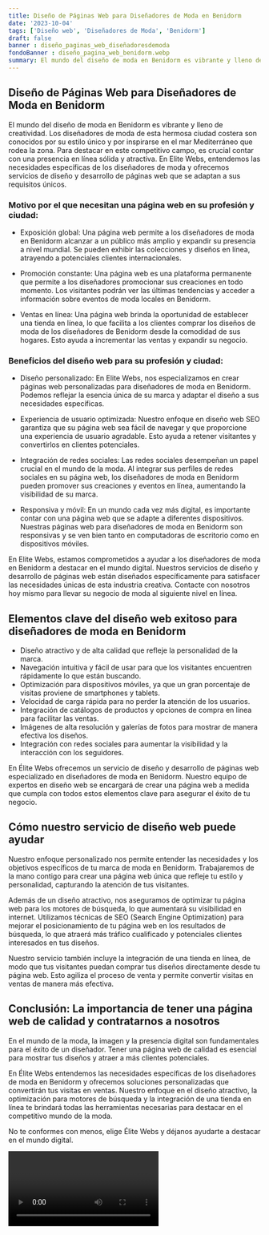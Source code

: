 ```yaml
---
title: Diseño de Páginas Web para Diseñadores de Moda en Benidorm
date: '2023-10-04'
tags: ['Diseño web', 'Diseñadores de Moda', 'Benidorm']
draft: false
banner : diseño_paginas_web_diseñadoresdemoda
fondoBanner : diseño_pagina_web_benidorm.webp
summary: El mundo del diseño de moda en Benidorm es vibrante y lleno de creatividad. Los diseñadores de moda de esta hermosa ciudad costera son conocidos por su estilo único y por inspirarse en el mar Mediterráneo que rodea la zona. Para destacar en este competitivo campo, es crucial contar con una presencia en línea sólida y atractiva. En Elite Webs, entendemos las necesidades específicas de los diseñadores de moda y ofrecemos servicios de diseño y desarrollo de páginas web que se adaptan a sus requisitos únicos.
---
```


## Diseño de Páginas Web para Diseñadores de Moda en Benidorm

El mundo del diseño de moda en Benidorm es vibrante y lleno de creatividad. Los diseñadores de moda de esta hermosa ciudad costera son conocidos por su estilo único y por inspirarse en el mar Mediterráneo que rodea la zona. Para destacar en este competitivo campo, es crucial contar con una presencia en línea sólida y atractiva. En Elite Webs, entendemos las necesidades específicas de los diseñadores de moda y ofrecemos servicios de diseño y desarrollo de páginas web que se adaptan a sus requisitos únicos.

### Motivo por el que necesitan una página web en su profesión y ciudad:

- Exposición global: Una página web permite a los diseñadores de moda en Benidorm alcanzar a un público más amplio y expandir su presencia a nivel mundial. Se pueden exhibir las colecciones y diseños en línea, atrayendo a potenciales clientes internacionales.

- Promoción constante: Una página web es una plataforma permanente que permite a los diseñadores promocionar sus creaciones en todo momento. Los visitantes podrán ver las últimas tendencias y acceder a información sobre eventos de moda locales en Benidorm.

- Ventas en línea: Una página web brinda la oportunidad de establecer una tienda en línea, lo que facilita a los clientes comprar los diseños de moda de los diseñadores de Benidorm desde la comodidad de sus hogares. Esto ayuda a incrementar las ventas y expandir su negocio.

### Beneficios del diseño web para su profesión y ciudad:

- Diseño personalizado: En Elite Webs, nos especializamos en crear páginas web personalizadas para diseñadores de moda en Benidorm. Podemos reflejar la esencia única de su marca y adaptar el diseño a sus necesidades específicas.

- Experiencia de usuario optimizada: Nuestro enfoque en diseño web SEO garantiza que su página web sea fácil de navegar y que proporcione una experiencia de usuario agradable. Esto ayuda a retener visitantes y convertirlos en clientes potenciales.

- Integración de redes sociales: Las redes sociales desempeñan un papel crucial en el mundo de la moda. Al integrar sus perfiles de redes sociales en su página web, los diseñadores de moda en Benidorm pueden promover sus creaciones y eventos en línea, aumentando la visibilidad de su marca.

- Responsiva y móvil: En un mundo cada vez más digital, es importante contar con una página web que se adapte a diferentes dispositivos. Nuestras páginas web para diseñadores de moda en Benidorm son responsivas y se ven bien tanto en computadoras de escritorio como en dispositivos móviles.

En Elite Webs, estamos comprometidos a ayudar a los diseñadores de moda en Benidorm a destacar en el mundo digital. Nuestros servicios de diseño y desarrollo de páginas web están diseñados específicamente para satisfacer las necesidades únicas de esta industria creativa. Contacte con nosotros hoy mismo para llevar su negocio de moda al siguiente nivel en línea.

<GifSeo />

<Cta />

## Elementos clave del diseño web exitoso para diseñadores de moda en Benidorm

- Diseño atractivo y de alta calidad que refleje la personalidad de la marca.
- Navegación intuitiva y fácil de usar para que los visitantes encuentren rápidamente lo que están buscando.
- Optimización para dispositivos móviles, ya que un gran porcentaje de visitas proviene de smartphones y tablets.
- Velocidad de carga rápida para no perder la atención de los usuarios.
- Integración de catálogos de productos y opciones de compra en línea para facilitar las ventas.
- Imágenes de alta resolución y galerías de fotos para mostrar de manera efectiva los diseños.
- Integración con redes sociales para aumentar la visibilidad y la interacción con los seguidores.

En Élite Webs ofrecemos un servicio de diseño y desarrollo de páginas web especializado en diseñadores de moda en Benidorm. Nuestro equipo de expertos en diseño web se encargará de crear una página web a medida que cumpla con todos estos elementos clave para asegurar el éxito de tu negocio.

## Cómo nuestro servicio de diseño web puede ayudar

Nuestro enfoque personalizado nos permite entender las necesidades y los objetivos específicos de tu marca de moda en Benidorm. Trabajaremos de la mano contigo para crear una página web única que refleje tu estilo y personalidad, capturando la atención de tus visitantes.

Además de un diseño atractivo, nos aseguramos de optimizar tu página web para los motores de búsqueda, lo que aumentará su visibilidad en internet. Utilizamos técnicas de SEO (Search Engine Optimization) para mejorar el posicionamiento de tu página web en los resultados de búsqueda, lo que atraerá más tráfico cualificado y potenciales clientes interesados en tus diseños.

Nuestro servicio también incluye la integración de una tienda en línea, de modo que tus visitantes puedan comprar tus diseños directamente desde tu página web. Esto agiliza el proceso de venta y permite convertir visitas en ventas de manera más efectiva.

## Conclusión: La importancia de tener una página web de calidad y contratarnos a nosotros

En el mundo de la moda, la imagen y la presencia digital son fundamentales para el éxito de un diseñador. Tener una página web de calidad es esencial para mostrar tus diseños y atraer a más clientes potenciales.

En Élite Webs entendemos las necesidades específicas de los diseñadores de moda en Benidorm y ofrecemos soluciones personalizadas que convertirán tus visitas en ventas. Nuestro enfoque en el diseño atractivo, la optimización para motores de búsqueda y la integración de una tienda en línea te brindará todas las herramientas necesarias para destacar en el competitivo mundo de la moda.

No te conformes con menos, elige Élite Webs y déjanos ayudarte a destacar en el mundo digital.

<Video />

<CtaBot job='Diseñadores de Moda' city='Benidorm'/>

<Gmaps query='Benidorm+españa+maps' />
